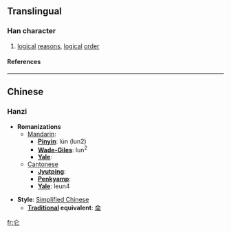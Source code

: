 {{see|侖}}

==Translingual==
===Han character===
{{Han char|rad=人|as=02|sn=4|four=|canj=人心 (OP), XX人心 (XXOP)}}
# [[logical]] [[reason]]s, [[logical]] [[order]]
====References====
{{Han ref|kx=0092.051|hdz=10105.040|uh=4ED1|ud=20177}}

----
==Chinese==
===Hanzi===


* '''Romanizations'''
** [[Mandarin]]:
*** '''[[Pinyin]]''': lún (lun2)
*** '''[[Wade-Giles]]''': lun<sup>2</sup>
*** '''[[Yale]]''': 
**[[Cantonese]]
***'''[[Jyutping]]''':
***'''[[Penkyamp]]''': 
***'''[[Yale]]''': leun4

* '''Style''': [[Simplified Chinese]] 
** '''[[Traditional Chinese|Traditional]] equivalent''': [[侖]]




[[fr:仑]]